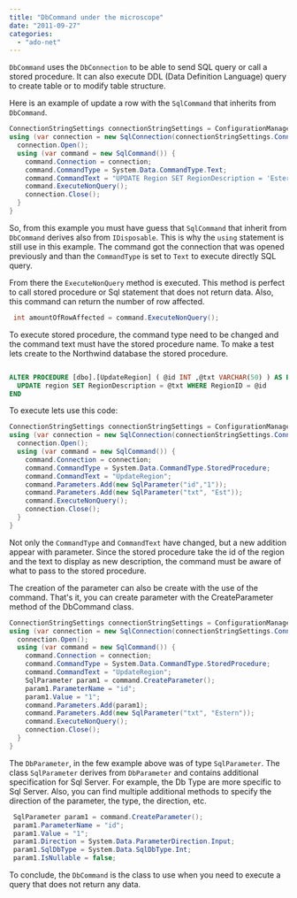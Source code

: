 ```yaml
---
title: "DbCommand under the microscope"
date: "2011-09-27"
categories: 
  - "ado-net"
---
```


`DbCommand` uses the `DbConnection` to be able to send SQL query or call a stored procedure. It can also execute DDL (Data Definition Language) query to create table or to modify table structure.

Here is an example of update a row with the `SqlCommand` that inherits from `DbCommand`.

```csharp
ConnectionStringSettings connectionStringSettings = ConfigurationManager.ConnectionStrings["ApplicationServices"]; 
using (var connection = new SqlConnection(connectionStringSettings.ConnectionString)) { 
  connection.Open(); 
  using (var command = new SqlCommand()) { 
    command.Connection = connection; 
    command.CommandType = System.Data.CommandType.Text; 
    command.CommandText = "UPDATE Region SET RegionDescription = 'Estern Yes!' WHERE RegionID=1"; 
    command.ExecuteNonQuery(); 
    connection.Close(); 
  } 
} 
```

So, from this example you must have guess that `SqlCommand` that inherit from `DbCommand` derives also from `IDisposable`. This is why the `using` statement is still use in this example. The command got the connection that was opened previously and than the `CommandType` is set to `Text` to execute directly SQL query.

From there the `ExecuteNonQuery` method is executed. This method is perfect to call stored procedure or Sql statement that does not return data. Also, this command can return the number of row affected.


```csharp
 int amountOfRowAffected = command.ExecuteNonQuery(); 
```

To execute stored procedure, the command type need to be changed and the command text must have the stored procedure name. To make a test lets create to the Northwind database the stored procedure.


```sql

ALTER PROCEDURE [dbo].[UpdateRegion] ( @id INT ,@txt VARCHAR(50) ) AS BEGIN 
  UPDATE region SET RegionDescription = @txt WHERE RegionID = @id 
END 
```


To execute lets use this code:

```csharp
ConnectionStringSettings connectionStringSettings = ConfigurationManager.ConnectionStrings["ApplicationServices"]; 
using (var connection = new SqlConnection(connectionStringSettings.ConnectionString)) { 
  connection.Open(); 
  using (var command = new SqlCommand()) { 
    command.Connection = connection; 
    command.CommandType = System.Data.CommandType.StoredProcedure; 
    command.CommandText = "UpdateRegion"; 
    command.Parameters.Add(new SqlParameter("id","1")); 
    command.Parameters.Add(new SqlParameter("txt", "Est")); 
    command.ExecuteNonQuery(); 
    connection.Close(); 
  } 
} 
```

Not only the `CommandType` and `CommandText` have changed, but a new addition appear with parameter. Since the stored procedure take the id of the region and the text to display as new description, the command must be aware of what to pass to the stored procedure.

The creation of the parameter can also be create with the use of the command. That's it, you can create parameter with the CreateParameter method of the DbCommand class.

```csharp
ConnectionStringSettings connectionStringSettings = ConfigurationManager.ConnectionStrings["ApplicationServices"]; 
using (var connection = new SqlConnection(connectionStringSettings.ConnectionString)) { 
  connection.Open(); 
  using (var command = new SqlCommand()) { 
    command.Connection = connection; 
    command.CommandType = System.Data.CommandType.StoredProcedure;
    command.CommandText = "UpdateRegion"; 
    SqlParameter param1 = command.CreateParameter();
    param1.ParameterName = "id"; 
    param1.Value = "1"; 
    command.Parameters.Add(param1); 
    command.Parameters.Add(new SqlParameter("txt", "Estern")); 
    command.ExecuteNonQuery(); 
    connection.Close(); 
  } 
} 
```

The `DbParameter`, in the few example above was of type `SqlParameter`. The class `SqlParameter` derives from `DbParameter` and contains additional specification for Sql Server. For example, the Db Type are more specific to Sql Server. Also, you can find multiple additional methods to specify the direction of the parameter, the type, the direction, etc.


```csharp
 SqlParameter param1 = command.CreateParameter(); 
 param1.ParameterName = "id"; 
 param1.Value = "1"; 
 param1.Direction = System.Data.ParameterDirection.Input; 
 param1.SqlDbType = System.Data.SqlDbType.Int;
 param1.IsNullable = false; 
```

To conclude, the `DbCommand` is the class to use when you need to execute a query that does not return any data.
